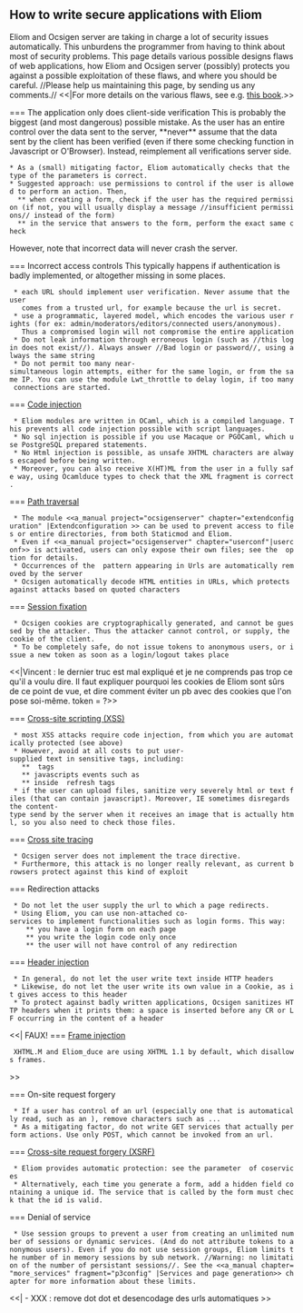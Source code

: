==How to write secure applications with Eliom==

Eliom and Ocsigen server are taking in charge a lot of security issues automatically. This unburdens the programmer from having to think about most of security problems. This page details various possible designs flaws of web applications, how Eliom and Ocsigen server (possibly) protects you against a possible exploitation of these flaws, and where you should be careful. //Please help us maintaining this page, by sending us any comments.// <<|For more details on the various flaws, see e.g. [[http://www.amazon.fr/Web-Application-Hackers-Handbook-Discovering/dp/0470170778/|this book]].>>


=== The application only does client-side verification
This is probably the biggest (and most dangerous) possible mistake. As the user has an entire control over the data sent to the server, **never** assume that the data sent by the client has been verified (even if there some checking function in Javascript or O'Browser).
Instead, reimplement all verifications server side.

 * As a (small) mitigating factor, Eliom automatically checks that the type of the parameters is correct.
 * Suggested approach: use permissions to control if the user is allowed to perform an action. Then,
   ** when creating a form, check if the user has the required permission (if not, you will usually display a message //insufficient permissions// instead of the form)
   ** in the service that answers to the form, perform the exact same check

However, note that incorrect data will never crash the server.



=== Incorrect access controls
This typically happens if authentication is badly implemented, or altogether missing in some places.
  * each URL should implement user verification. Never assume that the user
    comes from a trusted url, for example because the url is secret.
  * use a programmatic, layered model, which encodes the various user rights (for ex: admin/moderators/editors/connected users/anonymous).
    Thus a compromised login will not compromise the entire application
  * Do not leak information through erroneous login (such as //this login does not exist//). Always answer //Bad login or password//, using always the same string
  * Do not permit too many near-simultaneous login attempts, either for the same login, or from the same IP. You can use the module Lwt_throttle to delay login, if too many connections are started.


=== [[http://en.wikipedia.org/wiki/Code_injection|Code injection]]
  * Eliom modules are written in OCaml, which is a compiled language. This prevents all code injection possible with script languages.
  * No sql injection is possible if you use Macaque or PGOCaml, which use PostgreSQL prepared statements.
  * No Html injection is possible, as unsafe XHTML characters are always escaped before being written.
  * Moreover, you can also receive X(HT)ML from the user in a fully safe way, using Ocamlduce types to check that the XML fragment is correct.


=== [[http://en.wikipedia.org/wiki/Directory_traversal|Path traversal]]
  * The module <<a_manual project="ocsigenserver" chapter="extendconfiguration" |Extendconfiguration >> can be used to prevent access to files or entire directories, from both Staticmod and Eliom.
  * Even if <<a_manual project="ocsigenserver" chapter="userconf"|userconf>> is activated, users can only expose their own files; see the {{{localpath}}} option for details.
  * Occurrences of the {{{'..'}}} pattern appearing in Urls are automatically removed by the server
  * Ocsigen automatically decode HTML entities in URLs, which protects against attacks based on quoted characters


=== [[http://en.wikipedia.org/wiki/Session_fixation|Session fixation]]
  * Ocsigen cookies are cryptographically generated, and cannot be guessed by the attacker. Thus the attacker cannot control, or supply, the cookie of the client.
  * To be completely safe, do not issue tokens to anonymous users, or issue a new token as soon as a login/logout takes place

<<|Vincent : le dernier truc est mal expliqué et je ne comprends pas trop ce qu'il a voulu dire. Il faut expliquer pourquoi les cookies de Eliom sont sûrs de ce point de vue, et dire comment éviter un pb avec des cookies que l'on pose soi-même. token = ?>>

=== [[http://en.wikipedia.org/wiki/Cross-site_scripting|Cross-site scripting (XSS)]]

  * most XSS attacks require code injection, from which you are automatically protected (see above)
  * However, avoid at all costs to put user-supplied text in sensitive tags, including:
    ** {{{<script>}}} tags
    ** javascripts events such as {{{onmouseover}}}
    ** inside {{{<meta>}}} refresh tags
  * if the user can upload files, sanitize very severely html or text files (that can contain javascript). Moreover, IE sometimes disregards the content-type send by the server when it receives an image that is actually html, so you also need to check those files.


=== [[http://en.wikipedia.org/wiki/Cross-site_tracing|Cross site tracing]]
  * Ocsigen server does not implement the trace directive.
  * Furthermore, this attack is no longer really relevant, as current browsers protect against this kind of exploit

=== Redirection attacks
  * Do not let the user supply the url to which a page redirects.
  * Using Eliom, you can use non-attached co-services to implement functionalities such as login forms. This way:
     ** you have a login form on each page
     ** you write the login code only once
     ** the user will not have control of any redirection


=== [[http://en.wikipedia.org/wiki/HTTP_header_injection|Header injection]]
  * In general, do not let the user write text inside HTTP headers
  * Likewise, do not let the user write its own value in a Cookie, as it gives access to this header
  * To protect against badly written applications, Ocsigen sanitizes HTTP headers when it prints them: a space is inserted before any CR or LF occurring in the content of a header

<<| FAUX!
=== [[http://en.wikipedia.org/wiki/Frame_injection|Frame injection]]
  XHTML.M and Eliom_duce are using XHTML 1.1 by default, which disallows frames.
>>


=== On-site request forgery
  * If a user has control of an url (especially one that is automatically read, such as an {{{<img>}}}), remove characters such as {{{?, &, =}}}...
  * As a mitigating factor, do not write GET services that actually perform actions. Use only POST, which cannot be invoked from an url.


=== [[http://en.wikipedia.org/wiki/Cross-site_request_forgery|Cross-site request forgery (XSRF)]]

  * Eliom provides automatic protection: see the parameter {{{csrf_safe}}} of coservices
  * Alternatively, each time you generate a form, add a hidden field containing a unique id. The service that is called by the form must check that the id is valid.


=== Denial of service

  * Use session groups to prevent a user from creating an unlimited number of sessions or dynamic services. (And do not attribute tokens to anonymous users). Even if you do not use session groups, Eliom limits the number of in memory sessions by sub network. //Warning: no limitation of the number of persistant sessions//. See the <<a_manual chapter="more_services" fragment="p3config" |Services and page generation>> chapter for more information about these limits.

<<|
- XXX : remove dot dot et desencodage des urls automatiques >>